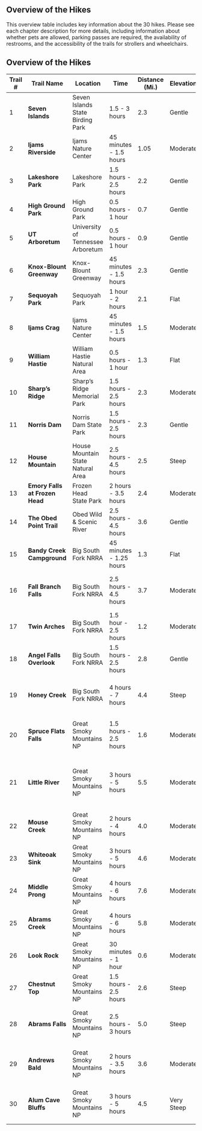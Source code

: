 ## Overview of the Hikes

This overview table includes key information about the 30 hikes. Please see each chapter description for more details, including information about whether pets are allowed, parking passes are required, the availability of restrooms, and the accessibility of the trails for strollers and wheelchairs.

## Overview of the Hikes  

| Trail # | **Trail Name**                 | Location                          | **Time**                | **Distance (Mi.)** | **Elevation** | **Best Ages**                                  |
|---------|--------------------------------|-----------------------------------|-------------------------|--------------------|---------------|------------------------------------------------|
| 1       | **Seven Islands**              | Seven Islands State Birding Park  | 1.5 - 3 hours           | 2.3                | Gentle        | Toddlers, Little kids, and Big kids            |
| 2       | **Ijams Riverside**            | Ijams Nature Center               | 45 minutes - 1.5 hours  | 1.05               | Moderate      | Toddlers and Little Kids                       |
| 3       | **Lakeshore Park**             | Lakeshore Park                    | 1.5 hours - 2.5 hours   | 2.2                | Gentle        | Toddlers, Little Kids, and Big Kids            |
| 4       | **High Ground Park**           | High Ground Park                  | 0.5 hours - 1 hour      | 0.7                | Gentle        | Toddlers and Little kids                       |
| 5       | **UT Arboretum**               | University of Tennessee Arboretum | 0.5 hours - 1 hour      | 0.9                | Gentle        | Toddlers and Little Kids                       |
| 6       | **Knox-Blount Greenway**       | Knox-Blount Greenway              | 45 minutes - 1.5 hours  | 2.3                | Gentle        | Toddlers and Little Kids                       |
| 7       | **Sequoyah Park**              | Sequoyah Park                     | 1 hour - 2 hours        | 2.1                | Flat          | Toddlers and Little Kids                       |
| 8       | **Ijams Crag**                 | Ijams Nature Center               | 45 minutes - 1.5 hours  | 1.5                | Moderate      | Little Kids and Big Kids                       |
| 9       | **William Hastie**             | William Hastie Natural Area       | 0.5 hours - 1 hour      | 1.3                | Flat          | Toddler and little kids                        |
| 10      | **Sharp's Ridge**              | Sharp's Ridge Memorial Park       | 1.5 hours - 2.5 hours   | 2.3                | Moderate      | Little kids                                    |
| 11      | **Norris Dam**                 | Norris Dam State Park             | 1.5 hours - 2.5 hours   | 2.3                | Gentle        | Little kids and Big kids                       |
| 12      | **House Mountain**             | House Mountain State Natural Area | 2.5 hours - 4.5 hours   | 2.5                | Steep         | Pre-teens and older                            |
| 13      | **Emory Falls at Frozen Head** | Frozen Head State Park            | 2 hours - 3.5 hours     | 2.4                | Moderate      | Little kids                                    |
| 14      | **The Obed Point Trail**       | Obed Wild & Scenic River          | 2.5 hours - 4.5 hours   | 3.6                | Gentle        | Little kids and Big kids                       |
| 15      | **Bandy Creek Campground**     | Big South Fork NRRA               | 45 minutes - 1.25 hours | 1.3                | Flat          | Toddlers and Little kids                       |
| 16      | **Fall Branch Falls**          | Big South Fork NRRA               | 2.5 hours - 4.5 hours   | 3.7                | Moderate      | Big kids and Pre-teens and older               |
| 17      | **Twin Arches**                | Big South Fork NRRA               | 1.5 hour - 2.5 hours    | 1.2                | Moderate      | Little kids and Big kids                       |
| 18      | **Angel Falls Overlook**       | Big South Fork NRRA               | 1.5 hours - 2.5 hours   | 2.8                | Gentle        | Little Kids and Big Kids                       |
| 19      | **Honey Creek**                | Big South Fork NRRA               | 4 hours - 7 hours       | 4.4                | Steep         | Big kids and Pre-teens and older               |
| 20      | **Spruce Flats Falls**         | Great Smoky Mountains NP          | 1.5 hours - 2.5 hours   | 1.6                | Moderate      | Big kids and Pre-teens and older               |
| 21      | **Little River**               | Great Smoky Mountains NP          | 3 hours - 5 hours       | 5.5                | Moderate      | Little kids, Big kids, and Pre-teens and older |
| 22      | **Mouse Creek**                | Great Smoky Mountains NP          | 2 hours - 4 hours       | 4.0                | Moderate      | Little kids and Big kids                       |
| 23      | **Whiteoak Sink**              | Great Smoky Mountains NP          | 3 hours - 5 hours       | 4.6                | Moderate      | Little kids and Big kids                       |
| 24      | **Middle Prong**               | Great Smoky Mountains NP          | 4 hours - 6 hours       | 7.6                | Moderate      | All Ages                                       |
| 25      | **Abrams Creek**               | Great Smoky Mountains NP          | 4 hours - 6 hours       | 5.8                | Moderate      | All ages                                       |
| 26      | **Look Rock**                  | Great Smoky Mountains NP          | 30 minutes - 1 hour     | 0.6                | Moderate      | Toddlers and Little Kids                       |
| 27      | **Chestnut Top**               | Great Smoky Mountains NP          | 1.5 hours - 2.5 hours   | 2.6                | Steep         | Big kids                                       |
| 28      | **Abrams Falls**               | Great Smoky Mountains NP          | 2.5 hours - 3 hours     | 5.0                | Steep         | Big kids and Pre-teens and older               |
| 29      | **Andrews Bald**               | Great Smoky Mountains NP          | 2 hours - 3.5 hours     | 3.6                | Moderate      | Big kids and Pre-teens and older               |
| 30      | **Alum Cave Bluffs**           | Great Smoky Mountains NP          | 3 hours - 5 hours       | 4.5                | Very Steep    | Big kids and Pre-teens and older               |
